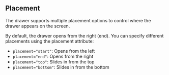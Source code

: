 ## Placement

The drawer supports multiple placement options to control where the drawer appears on the screen.

By default, the drawer opens from the right (end). You can specify different placements using the placement attribute:

- `placement="start"`: Opens from the left
- `placement="end"`: Opens from the right
- `placement="top"`: Slides in from the top
- `placement="bottom"`: Slides in from the bottom

<Canvas of={DrawerStories.Placement}>
  <Story of={DrawerStories.Placement} />
</Canvas>